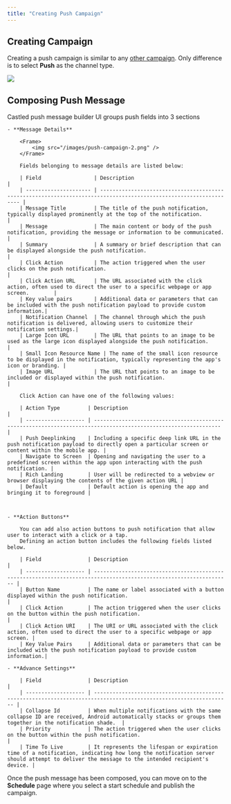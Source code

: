 ```yaml
---
title: "Creating Push Campaign"
---
```


## Creating Campaign

Creating a push campaign is similar to any [other campaign](/engagement/campaign/generic-create-campaign). Only difference is to select **Push** as the channel type.

<Frame>
  <img src="/images/push-campaign-1.png" />
</Frame>

## Composing Push Message

Castled push message builder UI groups push fields into 3 sections

    - **Message Details**

        <Frame>
            <img src="/images/push-campaign-2.png" />
        </Frame>

        Fields belonging to message details are listed below:

        | Field                 | Description                                                                                                        |
        | --------------------- | ------------------------------------------------------------------------------------------------------------------ |
        | Message Title         | The title of the push notification, typically displayed prominently at the top of the notification.               |
        | Message               | The main content or body of the push notification, providing the message or information to be communicated.        |
        | Summary               | A summary or brief description that can be displayed alongside the push notification.                              |
        | Click Action          | The action triggered when the user clicks on the push notification.                                                |
        | Click Action URL      | The URL associated with the click action, often used to direct the user to a specific webpage or app screen.        |
        | Key value pairs       | Additional data or parameters that can be included with the push notification payload to provide custom information.|
        | Notification Channel  | The channel through which the push notification is delivered, allowing users to customize their notification settings.|
        | Large Icon URL        | The URL that points to an image to be used as the large icon displayed alongside the push notification.              |
        | Small Icon Resource Name | The name of the small icon resource to be displayed in the notification, typically representing the app's icon or branding. |
        | Image URL             | The URL that points to an image to be included or displayed within the push notification.                           |

        Click Action can have one of the following values:

        | Action Type         | Description                                                                                                     |
        | ------------------- | --------------------------------------------------------------------------------------------------------------- |
        | Push Deeplinking    | Including a specific deep link URL in the push notification payload to directly open a particular screen or content within the mobile app. |
        | Navigate to Screen  | Opening and navigating the user to a predefined screen within the app upon interacting with the push notification. |
        | Rich Landing        | User will be redirected to a webview or browser displaying the contents of the given action URL |
        | Default             | Default action is opening the app and bringing it to foreground |



    - **Action Buttons**

        You can add also action buttons to push notification that allow user to interact with a click or a tap.
        Defining an action button includes the following fields listed below.

        | Field               | Description                                                                                                        |
        | ------------------- | ------------------------------------------------------------------------------------------------------------------ |
        | Button Name         | The name or label associated with a button displayed within the push notification.                                 |
        | Click Action        | The action triggered when the user clicks on the button within the push notification.                              |
        | Click Action URI    | The URI or URL associated with the click action, often used to direct the user to a specific webpage or app screen. |
        | Key Value Pairs     | Additional data or parameters that can be included with the push notification payload to provide custom information.|

    - **Advance Settings**

        | Field               | Description                                                                                                        |
        | ------------------- | ------------------------------------------------------------------------------------------------------------------ |
        | Collapse Id         | When multiple notifications with the same collapse ID are received, Android automatically stacks or groups them together in the notification shade.  |
        | Priority            | The action triggered when the user clicks on the button within the push notification.                              |
        | Time To Live        | It represents the lifespan or expiration time of a notification, indicating how long the notification server should attempt to deliver the message to the intended recipient's device. |

Once the push message has been composed, you can move on to the **Schedule** page where you select a start schedule and publish the campaign.
